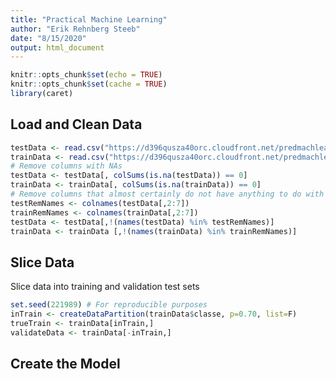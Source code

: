 ```yaml
---
title: "Practical Machine Learning"
author: "Erik Rehnberg Steeb"
date: "8/15/2020"
output: html_document
---
```


```r
knitr::opts_chunk$set(echo = TRUE)
knitr::opts_chunk$set(cache = TRUE)
library(caret)

```

## Load and Clean Data


```r
testData <- read.csv("https://d396qusza40orc.cloudfront.net/predmachlearn/pml-testing.csv")
trainData <- read.csv("https://d396qusza40orc.cloudfront.net/predmachlearn/pml-training.csv")
# Remove columns with NAs
testData <- testData[, colSums(is.na(testData)) == 0] 
trainData <- trainData[, colSums(is.na(trainData)) == 0] 
# Remove columns that almost certainly do not have anything to do with prediction
testRemNames <- colnames(testData[,2:7])
trainRemNames <- colnames(trainData[,2:7])
testData <- testData[,!(names(testData) %in% testRemNames)]
trainData <- trainData [,!(names(trainData) %in% trainRemNames)]

```

## Slice Data

Slice data into training and validation test sets

```r
set.seed(221989) # For reproducible purposes
inTrain <- createDataPartition(trainData$classe, p=0.70, list=F)
trueTrain <- trainData[inTrain,]
validateData <- trainData[-inTrain,]

```


## Create the Model

